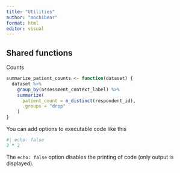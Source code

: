 ```yaml
---
title: "Utilities"
author: "mochibear"
format: html
editor: visual
---
```


## Shared functions
Counts 
```r
summarize_patient_counts <- function(dataset) {
  dataset %>%
    group_by(assessment_context_label) %>%
    summarize(
      patient_count = n_distinct(respondent_id),
      .groups = "drop"
    )
}
```

You can add options to executable code like this

```r
#| echo: false
2 * 2
```

The `echo: false` option disables the printing of code (only output is displayed).
